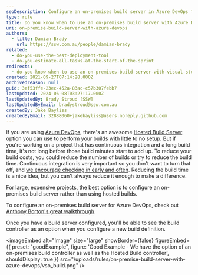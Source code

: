 ```yaml
---
seoDescription: Configure an on-premises build server in Azure DevOps to reduce continuous integration build costs and optimize your project's performance.
type: rule
title: Do you know when to use an on-premises build server with Azure DevOps?
uri: on-premise-build-server-with-azure-devops
authors:
  - title: Damian Brady
    url: https://ssw.com.au/people/damian-brady
related:
  - do-you-use-the-best-deployment-tool
  - do-you-estimate-all-tasks-at-the-start-of-the-sprint
redirects:
  - do-you-know-when-to-use-an-on-premises-build-server-with-visual-studio-online
created: 2021-09-27T07:14:28.000Z
archivedreason: null
guid: 3ef53ffe-23ec-452a-83ac-c57b307febb7
lastUpdated: 2024-06-08T03:27:17.000Z
lastUpdatedBy: Brady Stroud [SSW]
lastUpdatedByEmail: bradystroud@ssw.com.au
createdBy: Jake Bayliss
createdByEmail: 32888060+jakebayliss@users.noreply.github.com
---
```


If you are using [Azure DevOps](https://azure.microsoft.com/en-us/services/devops), there's an awesome [Hosted Build Server](https://devblogs.microsoft.com/bharry/configuring-a-build-server-against-your-shiny-new-hosted-tfs-account/) option you can use to perform your builds with little to no setup. But if you're working on a project that has continuous integration and a long build time, it's not long before those build minutes start to add up.
To reduce your build costs, you could reduce the number of builds or try to reduce the build time. Continuous integration is very important so you don't want to turn that off, and [we encourage checking in early and often](/do-you-know-to-get-visual-studio-to-remind-you-to-check-in). Reducing the build time is a nice idea, but you can't always reduce it enough to make a difference.

For large, expensive projects, the best option is to configure an on-premises build server rather than using hosted builds.

To configure an on-premises build server for Azure DevOps, check out [Anthony Borton's great walkthrough](https://anthonyborton.com/2014/04/configuring-on-premises-build-server-for-visual-studio-online/).

Once you have a build server configured, you'll be able to see the build controller as an option when you configure a new build definition.

<imageEmbed
  alt="Image"
  size="large"
  showBorder={false}
  figureEmbed={{
    preset: "goodExample",
    figure: 'Good Example - We have the option of an on-premises build controller as well as the Hosted Build controller',
    shouldDisplay: true
  }}
  src="/uploads/rules/on-premise-build-server-with-azure-devops/vso_build.png"
/>
